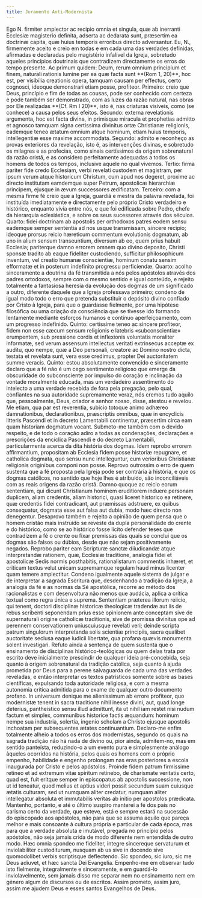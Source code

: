 ```yaml
---
title: Juramento Anti-Modernista
---
```


<div class="side-by-side not-content">
  <span>
    Ego <span class="red">N.</span> firmiter amplector ac recipio omnia et
    singula, quæ ab inerranti Ecclesiæ magisterio definita, adserta ac dedarata
    sunt, præsertim ea doctrinæ capita, quæ huius temporis erroribus directo
    adversantur.
  </span>
  <span>
    Eu, <span class="red">N.</span>, firmemente aceito e creio em todas e em
    cada uma das verdades definidas, afirmadas e declaradas pelo magistério
    infalível da Igreja, sobretudo aqueles princípios doutrinais que contradizem
    directamente os erros do tempo presente.
  </span>
  <span>
    Ac primum quidem: Deum, rerum omnium principium et finem, naturali rationis
    lumine per ea quæ facta sunt **(Rom 1, 20)**, hoc est, per visibilia
    creationis opera, tamquam causam per effectus, certo cognosci, ideoque
    demonstrari etiam posse, profiteor.
  </span>
  <span>
    Primeiro: creio que Deus, princípio e fim de todas as cousas, pode ser
    conhecido com certeza e pode também ser demonstrado, com as luzes da razão
    natural, nas obras por Ele realizadas **(Cf. Rm I 20)**, isto é, nas
    criaturas visíveis, como (se conhece) a causa pelos seus efeitos.
  </span>
  <span>
    Secundo: externa revelationis argumenta, hoc est facta divina, in primisque
    miracula et prophetias admitto et agnosco tamquam signa certissima divinitus
    ortæ Christianæ religionis, eademque teneo ætatum omnium atque hominum,
    etiam huius temporis, intellegentiæ esse maxime accommodata.
  </span>
  <span>
    Segundo: admito e reconheço as provas exteriores da revelação, isto é, as
    intervenções divinas, e sobretudo os milagres e as profecias, como sinais
    certíssimos da origem sobrenatural da razão cristã, e as considero
    perfeitamente adequadas a todos os homens de todos os tempos, inclusive
    aquele no qual vivemos.
  </span>
  <span>
    Tertio: firma pariter fide credo Ecclesiam, verbi revelati custodem et
    magistram, per ipsum verum atque historicum Christum, cum apud nos degeret,
    proxime ac directo institutam eamdemque super Petrum, apostolicæ hierarchiæ
    principem, ejusque in ævum successores ædificatam.
  </span>
  <span>
    Terceiro: com a mesma firme fé creio que a Igreja, guardiã e mestra da
    palavra revelada, foi instituída imediatamente e directamente pelo próprio
    Cristo verdadeiro e histórico, enquanto vivia entre nós, e que foi edificada
    sobre Pedro, chefe da hierarquia eclesiástica, e sobre os seus sucessores
    através dos séculos.
  </span>
  <span>
    Quarto: fidei doctrinam ab apostolis per orthodoxos patres eodem sensu
    eademque semper sententia ad nos usque transmissam, sincere recipio; ideoque
    prorsus reicio hæreticum commentum evolutionis dogmatum, ab uno in alium
    sensum transeuntium, diversum ab eo, quem prius habuit Ecclesia; pariterque
    damno errorem omnem quo divino deposito, Christi sponsæ tradito ab eaque
    fideliter custodiendo, sufficitur philosophicum inventum, vel creatio humanæ
    conscientiæ, hominum conatu sensim efformatæ et in posterum indefinito
    progressu perficiendæ.
  </span>
  <span>
    Quarto: acolho sinceramente a doutrina da fé transmitida a nós pelos
    apóstolos através dos padres ortodoxos, sempre com o mesmo sentido e igual
    conteúdo, e rejeito totalmente a fantasiosa heresia da evolução dos dogmas
    de um significado a outro, diferente daquele que a Igreja professava
    primeiro; condeno de igual modo todo o erro que pretenda substituir o
    depósito divino confiado por Cristo à Igreja, para que o guardasse
    fielmente, por uma hipótese filosófica ou uma criação da consciência que se
    tivesse ido formando lentamente mediante esforços humanos e contínuo
    aperfeiçoamento, com um progresso indefinido.
  </span>
  <span>
    Quinto: certissime teneo ac sincere profiteor, fidem non esse cæcum sensum
    religionis e latebris «subconscientiæ» erumpentem, sub pressione cordis et
    inflexionis voluntatis moraliter informatæ, sed verum assensum intellectus
    veritati extrinsecus acceptæ ex auditu, quo nempe, quæ a Deo personali,
    creatore ac Domino nostro dicta, testata et revelata sunt, vera esse
    credimus, propter Dei auctoritatem summe veracis.
  </span>
  <span>
    Quinto: estou absolutamente convencido e sinceramente declaro que a fé não é
    um cego sentimento religioso que emerge da obscuridade do subconsciente por
    impulso do coração e inclinação da vontade moralmente educada, mas um
    verdadeiro assentimento do intelecto a uma verdade recebida de fora pela
    pregação, pelo qual, confiantes na sua autoridade supremamente veraz, nós
    cremos tudo aquilo que, pessoalmente, Deus, criador e senhor nosso, disse,
    atestou e revelou.
  </span>
  <span>
    Me etiam, qua par est reverentia, subicio totoque animo adhæreo
    damnationibus, declarationibus, præscriptis omnibus, quæ in encyclicis
    litteris Pascendi et in decreto Lamentabili continentur, præsertim circa eam
    quam historiam dogmatum vocant.
  </span>
  <span>
    Submeto-me também com o devido respeito, e de todo o coração adiro a todas
    as condenações, declarações e prescrições da encíclica Pascendi e do decreto
    Lamentabili, particularmente acerca da dita história dos dogmas.
  </span>
  <span>
    Idem reprobo errorem affirmantium, propositam ab Ecclesia fidem posse
    historiæ repugnare, et catholica dogmata, quo sensu nunc intelleguntur, cum
    verioribus Christianæ religionis originibus componi non posse.
  </span>
  <span>
    Reprovo outrossim o erro de quem sustenta que a fé proposta pela Igreja pode
    ser contrária à história, e que os dogmas católicos, no sentido que hoje
    lhes é atribuído, são inconciliáveis com as reais origens da razão cristã.
  </span>
  <span>
    Damno quoque ac reicio eorum sententiam, qui dicunt Christianum hominem
    eruditiorem induere personam duplicem, aliam credentis, aliam historici,
    quasi liceret historico ea retinere, quæ credentis fidei contradicant, aut
    præmissas adstruere, ex quibus consequatur, dogmata esse aut falsa aut
    dubia, modo hæc directo non denegentur.
  </span>
  <span>
    Desaprovo também e rejeito a opinião de quem pensa que o homem cristão mais
    instruído se reveste da dupla personalidade do crente e do histórico, como
    se ao histórico fosse lícito defender teses que contradizem a fé o crente ou
    fixar premissas das quais se conclui que os dogmas são falsos ou dúbios,
    desde que não sejam positivamente negados.
  </span>
  <span>
    Reprobo pariter eam Scripturæ sanctæ diiudicandæ atque interpretandæ
    rationem, quæ, Ecclesiæ traditione, analogia fidei et apostolicæ Sedis
    normis posthabitis, rationalistarum commentis inhæret, et criticam textus
    velut unicam supremamque regulam haud minus licenter quam temere
    amplectitur.
  </span>
  <span>
    Condeno igualmente aquele sistema de julgar e de interpretar a sagrada
    Escritura que, desdenhando a tradição da Igreja, a analogia da fé e as
    normas da Sé apostólica, recorre ao método dos racionalistas e com
    desenvoltura não menos que audácia, aplica a crítica textual como regra
    única e suprema.
  </span>
  <span>
    Sententiam præterea illorum reiicio, qui tenent, doctori disciplinæ
    historicæ theologicæ tradendæ aut iis de rebus scribenti seponendam prius
    esse opinionem ante conceptam sive de supernaturali origine catholicæ
    traditionis, sive de promissa divinitus ope ad perennem conservationem
    uniuscuiusque revelati veri; deinde scripta patrum singulorum interpretanda
    solis scientiæ principiis, sacra qualibet auctoritate seclusa eaque iudicii
    libertate, qua profana quævis monumenta solent investigari.
  </span>
  <span>
    Refuto ainda a sentença de quem sustenta que o ensinamento de disciplinas
    histórico-teológicas ou quem delas trata por escrito deve inicialmente
    prescindir de qualquer ideia pré-concebida, seja quanto à origem
    sobrenatural da tradição católica, seja quanto à ajuda prometida por Deus
    para a perene salvaguarda de cada uma das verdades reveladas, e então
    interpretar os textos patrísticos somente sobre as bases científicas,
    expulsando toda autoridade religiosa, e com a mesma autonomia crítica
    admitida para o exame de qualquer outro documento profano.
  </span>
  <span>
    In universum denique me alienissimum ab errore profiteor, quo modernistæ
    tenent in sacra traditione nihil inesse divini, aut, quad longe deterius,
    pantheistico sensu illud admittunt, ita ut nihil iam restet nisi nudum
    factum et simplex, communibus historice factis æquandum: hominum nempe sua
    industria, solertia, ingenio scholam a Christo ejusque apostolis inchoatam
    per subsequentes ætates continuantium.
  </span>
  <span>
    Declaro-me enfim totalmente alheio a todos os erros dos modernistas, segundo
    os quais na sagrada tradição não há nada de divino ou, pior ainda,
    admitem-no, mas em sentido panteísta, reduzindo-o a um evento pura e
    simplesmente análogo àqueles ocorridos na história, pelos quais os homens
    com o próprio empenho, habilidade e engenho prolongam nas eras posteriores a
    escola inaugurada por Cristo e pelos apóstolos.
  </span>
  <span>
    Proinde fidem patrum firmissime retineo et ad extremum vitæ spiritum
    retinebo, de charismate veritatis certo, quad est, fuit eritque semper in
    episcopatus ab apostolis successione, non ut id teneatur, quod melius et
    aptius videri possit secundum suam cuiusque ætatis culturam, sed ut numquam
    aliter credatur, numquam aliter intellegatur absoluta et immutabilis veritas
    ab initio per apostolos prædicata.
  </span>
  <span>
    Mantenho, portanto, e até o último suspiro manterei a fé dos pais no carisma
    certo da verdade, que esteve, está e sempre estará na sucessão do episcopado
    aos apóstolos, não para que se assuma aquilo que pareça melhor e mais
    consoante à cultura própria e particular de cada época, mas para que a
    verdade absoluta e imutável, pregada no princípio pelos apóstolos, não seja
    jamais crida de modo diferente nem entendida de outro modo.
  </span>
  <span>
    Hæc omnia spondeo me fideliter, integre sincereque servaturum et
    inviolabiliter custoditurum, nusquam ab us sive in docendo sive quomodolibet
    verbis scriptisque deflectendo. Sic spondeo, sic iuro, sic me Deus adiuvet,
    et hæc sancta Dei Evangelia.
  </span>
  <span>
    Empenho-me em observar tudo isto fielmente, integralmente e sinceramente, e
    em guardá-lo inviolavelmente, sem jamais disso me separar nem no ensinamento
    nem em género algum de discursos ou de escritos. Assim prometo, assim juro,
    assim me ajudem Deus e esses santos Evangelhos de Deus.
  </span>
</div>
